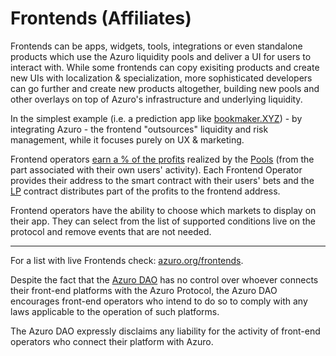 

# Frontends (Affiliates)

Frontends can be apps, widgets, tools, integrations or even standalone products which use the Azuro liquidity pools and deliver a UI for users to interact with. While some frontends can copy exisiting products and create new UIs with localization & specialization, more sophisticated developers can go further and create new products altogether, building new pools and other overlays on top of Azuro's infrastructure and underlying liquidity.

In the simplest example (i.e. a prediction app like [bookmaker.XYZ](https://bookmaker.xyz)) - by integrating Azuro - the frontend "outsources" liquidity and risk management, while it focuses purely on UX & marketing.

Frontend operators [earn a % of the profits](/concepts/basic/rewards) realized by the [Pools](/concepts/protocol/pools)
(from the part associated with their own users' activity). Each Frontend Operator provides their address to the smart
contract with their users' bets and the [LP](/contracts/lp) contract distributes part of the profits to the frontend address.

Frontend operators have the ability to choose which markets to display on their app. They can select from the list of supported conditions live on the protocol and remove events that are not needed.

---

For a list with live Frontends check: [azuro.org/frontends](https://azuro.org/frontends).

Despite the fact that the [Azuro DAO](/concepts/governance/overview) has no control over whoever connects their front-end
platforms with the Azuro Protocol, the Azuro DAO encourages front-end operators who intend to do so to comply with
any laws applicable to the operation of such platforms.

The Azuro DAO expressly disclaims any liability for the activity of front-end operators who connect their platform with Azuro.

<div className="mt-8">
  <Card
    title="Build own frontend"
    to="/guides"
  />
</div>
